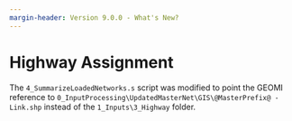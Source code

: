 ```yaml
---
margin-header: Version 9.0.0 - What's New?
---
```


# Highway Assignment

The `4_SummarizeLoadedNetworks.s` script was modified to point the GEOMI reference to `0_InputProcessing\UpdatedMasterNet\GIS\@MasterPrefix@ - Link.shp` instead of the `1_Inputs\3_Highway` folder.
